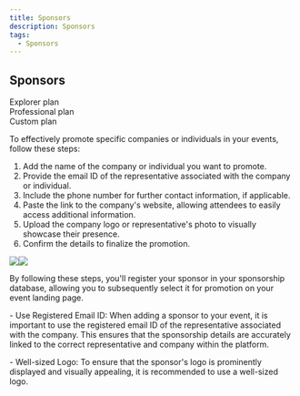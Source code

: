 ```yaml
---
title: Sponsors
description: Sponsors
tags:
  - Sponsors
---
```


## Sponsors

<div class="flex-row">
  <div class="plan">Explorer plan</div>
  <div class="plan">Professional plan</div>
  <div class="plan">Custom plan</div>
</div>

To effectively promote specific companies or individuals in your events, follow these steps:

1. Add the name of the company or individual you want to promote.
2. Provide the email ID of the representative associated with the company or individual.
3. Include the phone number for further contact information, if applicable.
4. Paste the link to the company's website, allowing attendees to easily access additional information.
5. Upload the company logo or representative's photo to visually showcase their presence.
6. Confirm the details to finalize the promotion.

![](</img/Marvaimages/documentationf.jpg>)![](/img/documentationh.jpg)

By following these steps, you'll register your sponsor in your sponsorship database, allowing you to subsequently select it for promotion on your event landing page.

\- Use Registered Email ID: When adding a sponsor to your event, it is important to use the registered email ID of the representative associated with the company. This ensures that the sponsorship details are accurately linked to
the correct representative and company within the platform.

\- Well-sized Logo: To ensure that the sponsor's logo is prominently displayed and visually appealing, it is
recommended to use a well-sized logo. 
